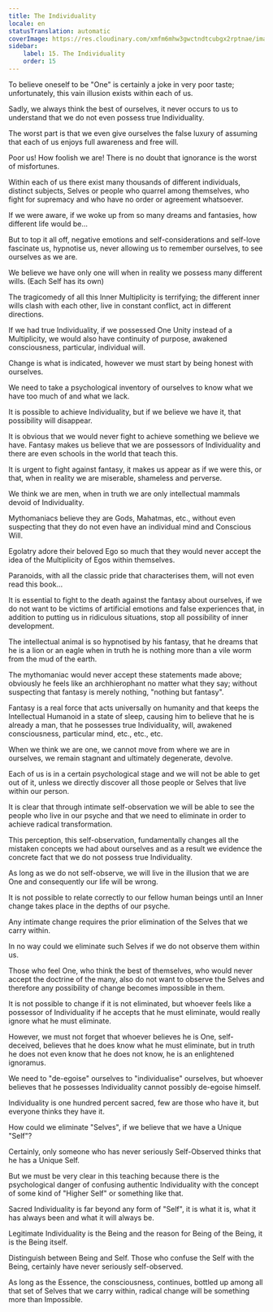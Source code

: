 ```yaml
---
title: The Individuality
locale: en
statusTranslation: automatic
coverImage: https://res.cloudinary.com/xmfm6mhw3gwctndtcubgx2rptnae/image/upload/v1740468922/small_cover_tratado_de_psicologia_revolucionaria_a4c0dca4e0.webp
sidebar:
    label: 15. The Individuality
    order: 15
---
```

To believe oneself to be "One" is certainly a joke in very poor taste; unfortunately, this vain illusion exists within each of us.

Sadly, we always think the best of ourselves, it never occurs to us to understand that we do not even possess true Individuality.

The worst part is that we even give ourselves the false luxury of assuming that each of us enjoys full awareness and free will.

Poor us! How foolish we are! There is no doubt that ignorance is the worst of misfortunes.

Within each of us there exist many thousands of different individuals, distinct subjects, Selves or people who quarrel among themselves, who fight for supremacy and who have no order or agreement whatsoever.

If we were aware, if we woke up from so many dreams and fantasies, how different life would be...

But to top it all off, negative emotions and self-considerations and self-love fascinate us, hypnotise us, never allowing us to remember ourselves, to see ourselves as we are.

We believe we have only one will when in reality we possess many different wills. (Each Self has its own)

The tragicomedy of all this Inner Multiplicity is terrifying; the different inner wills clash with each other, live in constant conflict, act in different directions.

If we had true Individuality, if we possessed One Unity instead of a Multiplicity, we would also have continuity of purpose, awakened consciousness, particular, individual will.

Change is what is indicated, however we must start by being honest with ourselves.

We need to take a psychological inventory of ourselves to know what we have too much of and what we lack.

It is possible to achieve Individuality, but if we believe we have it, that possibility will disappear.

It is obvious that we would never fight to achieve something we believe we have. Fantasy makes us believe that we are possessors of Individuality and there are even schools in the world that teach this.

It is urgent to fight against fantasy, it makes us appear as if we were this, or that, when in reality we are miserable, shameless and perverse.

We think we are men, when in truth we are only intellectual mammals devoid of Individuality.

Mythomaniacs believe they are Gods, Mahatmas, etc., without even suspecting that they do not even have an individual mind and Conscious Will.

Egolatry adore their beloved Ego so much that they would never accept the idea of ​​the Multiplicity of Egos within themselves.

Paranoids, with all the classic pride that characterises them, will not even read this book...

It is essential to fight to the death against the fantasy about ourselves, if we do not want to be victims of artificial emotions and false experiences that, in addition to putting us in ridiculous situations, stop all possibility of inner development.

The intellectual animal is so hypnotised by his fantasy, that he dreams that he is a lion or an eagle when in truth he is nothing more than a vile worm from the mud of the earth.

The mythomaniac would never accept these statements made above; obviously he feels like an archhierophant no matter what they say; without suspecting that fantasy is merely nothing, "nothing but fantasy".

Fantasy is a real force that acts universally on humanity and that keeps the Intellectual Humanoid in a state of sleep, causing him to believe that he is already a man, that he possesses true Individuality, will, awakened consciousness, particular mind, etc., etc., etc.

When we think we are one, we cannot move from where we are in ourselves, we remain stagnant and ultimately degenerate, devolve.

Each of us is in a certain psychological stage and we will not be able to get out of it, unless we directly discover all those people or Selves that live within our person.

It is clear that through intimate self-observation we will be able to see the people who live in our psyche and that we need to eliminate in order to achieve radical transformation.

This perception, this self-observation, fundamentally changes all the mistaken concepts we had about ourselves and as a result we evidence the concrete fact that we do not possess true Individuality.

As long as we do not self-observe, we will live in the illusion that we are One and consequently our life will be wrong.

It is not possible to relate correctly to our fellow human beings until an Inner change takes place in the depths of our psyche.

Any intimate change requires the prior elimination of the Selves that we carry within.

In no way could we eliminate such Selves if we do not observe them within us.

Those who feel One, who think the best of themselves, who would never accept the doctrine of the many, also do not want to observe the Selves and therefore any possibility of change becomes impossible in them.

It is not possible to change if it is not eliminated, but whoever feels like a possessor of Individuality if he accepts that he must eliminate, would really ignore what he must eliminate.

However, we must not forget that whoever believes he is One, self-deceived, believes that he does know what he must eliminate, but in truth he does not even know that he does not know, he is an enlightened ignoramus.

We need to "de-egoise" ourselves to "individualise" ourselves, but whoever believes that he possesses Individuality cannot possibly de-egoise himself.

Individuality is one hundred percent sacred, few are those who have it, but everyone thinks they have it.

How could we eliminate "Selves", if we believe that we have a Unique "Self"?

Certainly, only someone who has never seriously Self-Observed thinks that he has a Unique Self.

But we must be very clear in this teaching because there is the psychological danger of confusing authentic Individuality with the concept of some kind of "Higher Self" or something like that.

Sacred Individuality is far beyond any form of "Self", it is what it is, what it has always been and what it will always be.

Legitimate Individuality is the Being and the reason for Being of the Being, it is the Being itself.

Distinguish between Being and Self. Those who confuse the Self with the Being, certainly have never seriously self-observed.

As long as the Essence, the consciousness, continues, bottled up among all that set of Selves that we carry within, radical change will be something more than Impossible.


